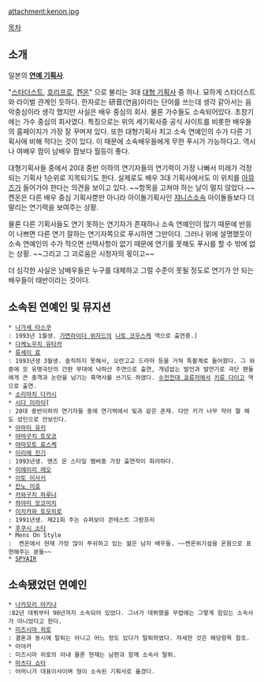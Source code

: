 attachment:kenon.jpg

[[목차]]
== 소개 ==
일본의 '''[[연예 기획사]]'''.

"[[스타더스트]], [[호리프로]], [[켄온]]" 으로 불리는 3대 [[대형 기획사]] 중 하나. 묘하게 스타더스트와 라이벌 관계인 듯하다. 한자로는 研音(연음)이라는 단어를 쓰는데 생각 같아서는 음악중심이라 생각 했지만 사실은 배우 중심의 회사. 물론 가수들도 소속되어있다. 초창기에는 가수 중심의 회사였다. 특징으로는 위의 세기획사중 공식 사이트를 비롯한 배우들의 홈페이지가 가장 잘 꾸며져 있다. 또한 대형기획사 치고 소속 연예인의 수가 다른 기획사에 비해 적다는 것이 있다. 이 때문에 소속배우들에게 무한 푸시가 가능하다고. 역시나 여배우 팜이 남배우 팜보다 월등이 좋다.

대형기획사들 중에서 20대 중반 이하의 연기자들의 연기력이 가장 나빠서 미래가 걱정되는 기획사 1순위로 지목되기도 한다. 실제로도 배우 3대 기획사에서도 이 위치를 [[아뮤즈]]가 들어가야 한다는 의견을 보이고 있다. ~~항목을 고쳐야 하는 날이 멀지 않았다.~~ 켄온은 다른 배우 중심 기획사뿐만 아니라 아이돌기획사인 [[쟈니스]]소속 아이돌들보다 더 딸리는 연기력을 보여주는 상황.

물론 다른 기획사들도 연기 못하는 연기자가 존재하나 소속 연예인이 많기 때문에 반응이 나쁘면 다른 연기 잘하는 연기자쪽으로 푸시하면 그만이다. 그러나 위에 설명했듯이 소속 연예인의 수가 적으면 선택사항이 없기 때문에 연기를 못해도 푸시를 할 수 밖에 없는 상황. ~~그리고 그 괴로움은 시청자의 몫이고~~

더 심각한 사실은 남배우들은 누구를 대체하고 그럴 수준이 못될 정도로 연기가 안 되는 배우들이 태반이라는 것이다.

== 소속된 연예인 및 뮤지션 ==
 * [[나가세 타스쿠]]
 : 1993년 1월생. [[가면라이더 위자드]]의 [[니토 코우스케]] 역으로 출연중.]
 * [[다케노우치 유타카]]
 * [[류세이 료]]
 : 1993년생 3월생. 솔직하지 못해서, 오란고교 드라마 등을 거쳐 특촬계로 들어왔다. 그 와중에 모 유명극단의 간판 무대에 낙하산 주연으로 출연, 개념없는 발언과 발연기로 극단 팬들에게 큰 충격과 논란을 남기는 흑역사를 쓰기도 하였다. [[수전전대 쿄류저]]에서 [[키류 다이고]] 역으로 출연.
 * [[소리마치 다카시]]
 * [[시다 미라이]][
 : 20대 중반이하의 연기자들 중에 연기력에서 빛과 같은 존재. 다만 키가 너무 작아 뭘 해도 성인으로 안보인다.
 * [[아마미 유키]]
 * [[야마구치 토모코]]
 * [[야마모토 료스케]]
 * [[이리에 진기]]
 : 1993년생. 멘즈 온 스타일 멤버중 가장 출연작이 화려하다.
 * [[이에이리 레오]]
 * [[이토 미사키]]
 * [[칸노 미호]]
 * [[카와구치 하루나]]
 * [[하야미 모코미치]]
 * [[이치카와 토모히로]] 
 : 1991년생. 제21회 주논 슈퍼보이 콘테스트 그랑프리
 * [[후쿠시 소타]]
 * Mens On Style
 :  켄온에서 현재 가장 많이 푸쉬하고 있는 젊은 남자 배우들. ~~켄온위기설을 온몸으로 표현해주는 분들~~
 * [[SPYAIR]]

== 소속됐었던 연예인 ==
 * [[나카모리 아키나]]
 :82년 데뷔부터 90년까지 소속되어 있었다. 그녀가 데뷔했을 무렵에는 그렇게 힘있는 소속사가 아니었다고 한다.
 * [[미즈시마 히로]]
 : 결혼과 동시에 탈퇴는 아니고 어느 정도 있다가 탈퇴하였다. 자세한 것은 해당항목 참조.
 * 아야카
 : 미즈시마 히로의 아내 물론 현재는 남편과 함께 소속사 탈퇴.
 * [[마츠다 쇼타]]
 : 어머니가 대표이사이며 형이 소속된 기획사로 옮겼다.
